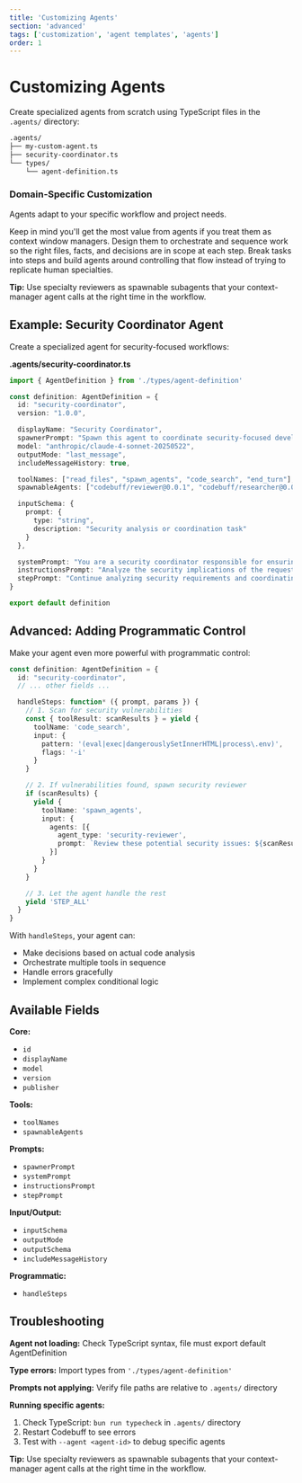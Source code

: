 ```yaml
---
title: 'Customizing Agents'
section: 'advanced'
tags: ['customization', 'agent templates', 'agents']
order: 1
---
```


# Customizing Agents

Create specialized agents from scratch using TypeScript files in the `.agents/` directory:

```markdown
.agents/
├── my-custom-agent.ts
├── security-coordinator.ts
└── types/
    └── agent-definition.ts
```

### Domain-Specific Customization

Agents adapt to your specific workflow and project needs.

Keep in mind you'll get the most value from agents if you treat them as context window managers. Design them to orchestrate and sequence work so the right files, facts, and decisions are in scope at each step. Break tasks into steps and build agents around controlling that flow instead of trying to replicate human specialties.

**Tip:** Use specialty reviewers as spawnable subagents that your context-manager agent calls at the right time in the workflow.

## Example: Security Coordinator Agent

Create a specialized agent for security-focused workflows:

**.agents/security-coordinator.ts**

```typescript
import { AgentDefinition } from './types/agent-definition'

const definition: AgentDefinition = {
  id: "security-coordinator",
  version: "1.0.0",

  displayName: "Security Coordinator",
  spawnerPrompt: "Spawn this agent to coordinate security-focused development workflows and ensure secure coding practices",
  model: "anthropic/claude-4-sonnet-20250522",
  outputMode: "last_message",
  includeMessageHistory: true,

  toolNames: ["read_files", "spawn_agents", "code_search", "end_turn"],
  spawnableAgents: ["codebuff/reviewer@0.0.1", "codebuff/researcher@0.0.1", "codebuff/file-picker@0.0.1"],

  inputSchema: {
    prompt: {
      type: "string",
      description: "Security analysis or coordination task"
    }
  },

  systemPrompt: "You are a security coordinator responsible for ensuring secure development practices.",
  instructionsPrompt: "Analyze the security implications of the request and coordinate appropriate security-focused agents.",
  stepPrompt: "Continue analyzing security requirements and coordinating the workflow. Use end_turn when complete."
}

export default definition
```

## Advanced: Adding Programmatic Control

Make your agent even more powerful with programmatic control:

```typescript
const definition: AgentDefinition = {
  id: "security-coordinator",
  // ... other fields ...

  handleSteps: function* ({ prompt, params }) {
    // 1. Scan for security vulnerabilities
    const { toolResult: scanResults } = yield {
      toolName: 'code_search',
      input: {
        pattern: '(eval|exec|dangerouslySetInnerHTML|process\.env)',
        flags: '-i'
      }
    }

    // 2. If vulnerabilities found, spawn security reviewer
    if (scanResults) {
      yield {
        toolName: 'spawn_agents',
        input: {
          agents: [{
            agent_type: 'security-reviewer',
            prompt: `Review these potential security issues: ${scanResults}`
          }]
        }
      }
    }

    // 3. Let the agent handle the rest
    yield 'STEP_ALL'
  }
}
```

With `handleSteps`, your agent can:
- Make decisions based on actual code analysis
- Orchestrate multiple tools in sequence
- Handle errors gracefully
- Implement complex conditional logic

## Available Fields

**Core:**
  - `id`
  - `displayName`
  - `model`
  - `version`
  - `publisher`

**Tools:**
  - `toolNames`
  - `spawnableAgents`

**Prompts:**
  - `spawnerPrompt`
  - `systemPrompt`
  - `instructionsPrompt`
  - `stepPrompt`

**Input/Output:**
  - `inputSchema`
  - `outputMode`
  - `outputSchema`
  - `includeMessageHistory`

**Programmatic:**
  - `handleSteps`


## Troubleshooting

**Agent not loading:** Check TypeScript syntax, file must export default AgentDefinition

**Type errors:** Import types from `'./types/agent-definition'`

**Prompts not applying:** Verify file paths are relative to `.agents/` directory

**Running specific agents:**

1. Check TypeScript: `bun run typecheck` in `.agents/` directory
2. Restart Codebuff to see errors
3. Test with `--agent <agent-id>` to debug specific agents

**Tip:** Use specialty reviewers as spawnable subagents that your context-manager agent calls at the right time in the workflow.
